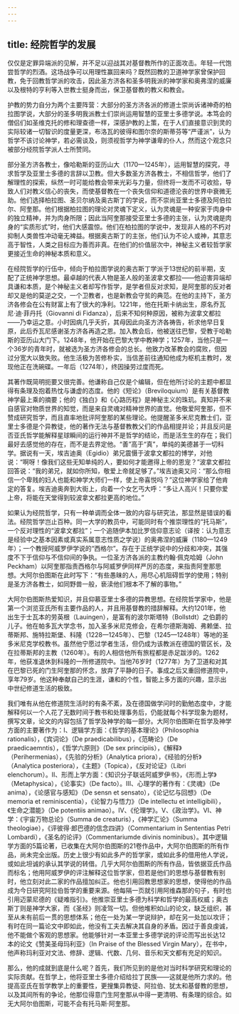 ```yaml
---
---
---
```

title: 经院哲学的发展
---




仅仅是定罪异端派的见解，并不足以迎战其对基督教所作的正面攻击。年轻一代饱尝哲学的烈酒。这场战争可以用理性赢回来吗？既然回教的卫道神学家曾保护回教，免于回教哲学派的攻击，因此圣方济各和圣多明我派的神学家和奥弗涅的威廉以及根特的亨利等入世教士挺身而出，保卫基督教的教义和教会。

护教的势力自分为两个主要阵营：大部分的圣方济各派的修道士崇尚诉诸神奇的柏拉图学说，大部分的圣多明我派教士们崇尚运用智慧的亚里士多德学说。本笃会的僧侣们如圣维克托的修和理查德一样，深感护教的上策，在于人们直接意识到灵的实际较诸一切智识的度量更深，布洛瓦的彼得和图尔奈的斯蒂芬等“严谨派”，认为哲学不该讨论神学，若必需谈及，则须视哲学为神学谦卑的仆人，然而这个观念只被部分经院哲学派人士所赞同。

部分圣方济各教士，像哈勒斯的亚历山大（1170—1245年），运用智慧的探究，寻求哲学及亚里士多德的言辞以卫教。但大多数圣方济各教士，不相信哲学，他们了解理性的探索，纵然一时可能给教会带来光彩与力量，但终将一发而不可收拾，导致人们对教义信心的丧失，而使基督教在一个丧失信仰和道德沦丧的世界中衰微无助。他们选择柏拉图、圣贝尔纳及奥古斯丁的学说，而不崇尚亚里士多德及阿伯拉尔、阿奎那。他们根据柏拉图的理论对灵魂下定义，认为灵魂是一种安家于肉身中的独立精神，并为肉身所限；因此当阿奎那接受亚里士多德的主张，认为灵魂是肉身的“实质形式”时，他们大感震惊。他们在柏拉图的学说中，发现非人格的不朽对抑制人类兽性冲动毫无裨益。根据奥古斯丁的主张，他们认为不论人或神，其意志高于智性，人类之目标应为善而非真。在他们的价值层次中，神秘主义者较哲学家更接近生命的神秘本质和意义。

在经院哲学的行伍中，倾向于柏拉图学说的奥古斯丁学派于13世纪的前半期，支配了正统神学思想。最卓越的代表人物是圣人般的圣波拿文都拉——他迫害异端却具谦和本质，是个神秘主义者却写作哲学，是学者但反对求知，是阿奎那的反对者却又是他的莫逆之交，一个卫教者，也是新教会守贫的典范。在他的主持下，圣方济各修会在公有财富上有了很大的净利。1221年，他在托斯卡纳出生，原名乔瓦尼·迪·菲丹托（Giovanni di Fidanza），后来不知何种原因，被称为波拿文都拉——乃幸运之意。小时因病几乎夭折，其母因此向圣方济各祷告，祈求他早日复原，此后乔瓦尼感谢圣方济各再造之恩。加入教会后，他被送往巴黎，受教于哈勒斯的亚历山大门下。1248年，他开始在巴黎大学中教神学；1257年，当他只是一个36岁的青年时，就被选为圣方济各修会的总长。他致力改革教会的腐败，但因过分宽大以致失败。他生活极为苦修朴实，当信差前往通知他成为枢机主教时，发现他正在洗碗碟。一年后（1274年），终因操劳过度而死。

其著作既简明扼要又很完善。他谦称自己仅是个编辑，但在他所讨论的主题中都显得有条理及抱着热忱与谦虚的态度。他的《短论》（Breviloquium）是有关基督教神学最上乘的摘要；他的《独白》和《心路历程》是神秘主义的珠玑。真知并不来自感官对物质世界的知觉，而是来自灵魂对精神世界的直觉。他敬爱阿奎那，但不赞成研究哲学，而且直率地批评阿奎那的某些理论。他提醒圣多米尼克教士们，亚里士多德是个异教徒，他的著作无法与基督教教父们的作品相提并论；并且反问是否亚氏哲学能解释星球瞬间的运行神并不是哲学的结论，而是活生生的存在；我们最好去感觉他的存在，而不是去界定他。“善”高于“真”，单纯的美德甚于一切科学。据说有一天，埃吉迪奥（Egidio）弟兄震慑于波拿文都拉的博学，对他说：“啊呀！像我们这些无知单纯的人，要如何才能邀得上帝的恩宠？”波拿文都拉回答说：“我的弟兄，就如你所知，敬爱上帝就足够了。”埃吉迪奥又问：“那么你相信一个卑贱的妇人也能和神学大师们一样，使上帝喜悦吗？”这位神学家给了他肯定的答复。埃吉迪奥奔到大街上，向着一个女乞丐大呼：“多让人高兴！只要你爱上帝，将能在天堂得到较波拿文都拉更高的地位。”

如果认为经院哲学，只有一种单调而全体一致的内容与研究法，那显然是错误的看法。经院哲学岂止百种。同一大学的教员中，可能同时有个推崇理性的“托马斯”，一个反对理性的“波拿文都拉”；一个追随伊本加比罗信仰意志论（译按：认为意志是经验中之基本因素或真实系属意志性质之学说）的奥弗涅的威廉（1180—1249年）；一个教授阿威罗伊学说的“西格尔”。存在于正统学说中的分歧和冲突，其强度不下于信仰与不信仰间的争执。一位圣方济各派的主教约翰·佩克哈姆（John Peckham）以阿奎那指责西格尔与阿威罗伊同样严厉的态度，来指责阿奎那思想。大阿尔伯图斯在此时写下：“有些愚昧的人，用尽心机阻碍哲学的使用；特别是圣方济各教士，如同野兽一般，亵渎他们根本不了解的事物。”

大阿尔伯图斯热爱知识，并且仰慕亚里士多德的异教思想。在经院哲学家中，他是第一个浏览亚氏所有主要作品的人，并且用基督教的措辞解释。大约1201年，他出生于士瓦本的劳英根（Lauingen），是富有的波尔斯塔特（Bollstdt）之伯爵的儿子。他在帕多瓦大学念书，加入圣多米尼克修会，在希尔德斯海姆、弗赖堡、拉蒂斯邦、施特拉斯堡、科隆（1228—1245年）、巴黎（1245—1248年）等地的圣多米尼克学校教书。虽然他宁愿过学者生活，但仍成为该教派在德国的管区长，及在拉蒂斯邦的主教（1260年）。有的人相信他所有旅程都是赤足跋涉的。1262年，他获准退休到科隆的一所修道院中。当他76岁时（1277年）为了卫道和对其在巴黎已死的门生阿奎那的怀念，放弃了平静的日子。事成之后又重回修道院中，享年79岁。他这种奉献自己的生涯，谦和的个性，智能上多方面的兴趣，显示出中世纪修道生活的极致。

我们唯有从他在修道院生活时的有条不紊，及在德国做学问时的勤勉态度中，才能解释何以一个人花了无数时间于教书和处理事务后，仍能就每个科学现象为题材，撰写文章，论文的内容包括了哲学及神学的每一部分。大阿尔伯图斯在哲学及神学方面的主要著作为：Ⅰ、逻辑学方面：《哲学的基本理论》（Philosophia rationalis），《宾词论》（De praedicabilibus），《范畴论》（De praedicaemntis），《哲学六原则》（De sex principiis），《解释》（Perihermenias），《先验的分析》（Analytica priora），《经验的分析》（Analytica posteriora），《主题》（Topica），《反对论证》（Libri elenchorum）。Ⅱ、形而上学方面：《知识分子联诋阿威罗伊书》，《形而上学》（Metaphysica），《论事实》（De facto）。Ⅲ、心理学的著作有：《灵魂》（De anima），《论感官与感知》（De sensn et sensato），《论记忆与回想》（De memoria et reminiscentia），《论智力与悟力》（De intellectu et intelligibili），《生命之潜能》（De potentiis animao）。Ⅳ、《伦理学》。Ⅴ、《政治学》。Ⅵ、神学：《宇宙万物总论》（Summa de creaturis），《神学汇论》（Summa theologiae），《评彼得·郎巴德的信念四讲》（Commentarium in Sententias Petri Lombardi），《圣名的论评》（Commentariumde divinis nominibus）。其中逻辑学方面的5篇论著，已收集在大阿尔伯图斯的21卷作品中，大阿尔伯图斯的所有作品，尚未完全出版。历史上很少有如此多产的哲学家，或如此多的借用他人学说，或如此坦诚的承认其学说的转借。几乎大阿尔伯图斯的所有作品，皆依据亚氏作品而标名；他用阿威罗伊的评注解释这位哲学家，但若是他们的思想与基督教有别时，他立刻对此二家的作品擅加纠正。他也引用回教思想家的思想，使得他的作品成为今日研究阿拉伯哲学的重要来源。他每隔一页就引用阿维森那的句子，有时也引用迈蒙尼德的《疑难指引》。他推崇亚里士多德为科学和哲学的最高权威；奥古斯丁则是神学大家，而《圣经》则凌驾一切。但他堆积如山的论文，缺乏组织，甚至从未有前后一贯的思想体系；他在一处为某一学说辩护，却在另一处加以攻讦；有时在同一篇论文中即如此，他没有工夫去解决其自身的矛盾。因过于善良虔诚，他不能做个客观的思想家。他能够针对一本亚里士多德学说的评论而写出长达12本的论文《赞美圣母玛利亚》（In Praise of the Blessed Virgin Mary），在书中，他声称玛利亚对文法、修辞、逻辑、代数、几何、音乐和天文都有充足的知识。

那么，他的成就到底是什么呢？首先，我们所见到的是他对当时科学研究和理论的实际贡献。在哲学上，他将亚里士多德介绍给拉丁民族——这就是他所力求的。他提高亚氏在哲学教学上的重要性，更搜集异教徒、阿拉伯、犹太和基督教的思想，以及其间所有的争论，他那位得意门生阿奎那从中得一更清明、有条理的综合。如无大阿尔伯图斯，可能不会有托马斯·阿奎那。